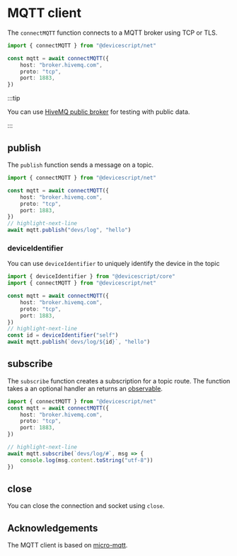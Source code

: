 # MQTT client

The `connectMQTT` function connects to a MQTT broker using TCP or TLS.

```ts
import { connectMQTT } from "@devicescript/net"

const mqtt = await connectMQTT({
    host: "broker.hivemq.com",
    proto: "tcp",
    port: 1883,
})
```

:::tip

You can use [HiveMQ public broker](https://www.hivemq.com/public-mqtt-broker/) for testing
with public data.

:::

## publish

The `publish` function sends a message on a topic.

```ts
import { connectMQTT } from "@devicescript/net"

const mqtt = await connectMQTT({
    host: "broker.hivemq.com",
    proto: "tcp",
    port: 1883,
})
// highlight-next-line
await mqtt.publish("devs/log", "hello")
```

### deviceIdentifier

You can use `deviceIdentifier` to uniquely identify the device
in the topic

```ts
import { deviceIdentifier } from "@devicescript/core"
import { connectMQTT } from "@devicescript/net"

const mqtt = await connectMQTT({
    host: "broker.hivemq.com",
    proto: "tcp",
    port: 1883,
})
// highlight-next-line
const id = deviceIdentifier("self")
await mqtt.publish(`devs/log/${id}`, "hello")
```

## subscribe

The `subscribe` function creates a subscription for a topic route.
The function takes a an optional handler an returns an [observable](/developer/observables).

```ts
import { connectMQTT } from "@devicescript/net"
const mqtt = await connectMQTT({
    host: "broker.hivemq.com",
    proto: "tcp",
    port: 1883,
})

// highlight-next-line
await mqtt.subscribe(`devs/log/#`, msg => {
    console.log(msg.content.toString("utf-8"))
})
```

## close

You can close the connection and socket using `close`.

## Acknowledgements

The MQTT client is based on [micro-mqtt](https://github.com/rovale/micro-mqtt).
